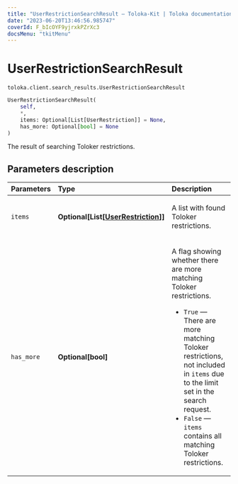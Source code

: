 ```yaml
---
title: "UserRestrictionSearchResult — Toloka-Kit | Toloka documentation"
date: "2023-06-20T13:46:56.985747"
coverId: F_bIcOYF9yjrxkPZrXc3
docsMenu: "tkitMenu"
---
```


# UserRestrictionSearchResult

`toloka.client.search_results.UserRestrictionSearchResult`

```python
UserRestrictionSearchResult(
    self,
    *,
    items: Optional[List[UserRestriction]] = None,
    has_more: Optional[bool] = None
)
```

The result of searching Toloker restrictions.

## Parameters description

| Parameters | Type | Description |
| :----------| :----| :-----------|
`items`|**Optional\[List\[[UserRestriction](/docs/toloka-kit/reference/toloka.client.user_restriction.UserRestriction)\]\]**|<p>A list with found Toloker restrictions.</p>
`has_more`|**Optional\[bool\]**|<p>A flag showing whether there are more matching Toloker restrictions.</p> <ul> <li>`True` — There are more matching Toloker restrictions, not included in `items` due to the limit set in the search request.</li> <li>`False` — `items` contains all matching Toloker restrictions.</li> </ul>